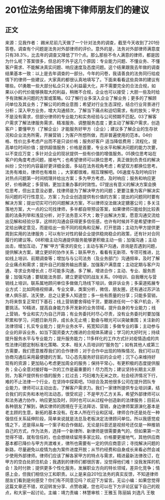 # 201位法务给困境下律师朋友们的建议
## 正文
来源：见我作者： 踢米尼前几天做了一个针对法务的调查，截至今天收到了201份答卷。调查有个问题是法务对外部律师的评价。意外的是，法务对外部律师满意度只有38.3%，比去年的调查又降低了11个点。那么那些不令人满意的律师，都是因为什么呢？答案很多，但总的不外乎这几个原因：专业能力问题、不懂业务、不懂客户需求、不能解决真实问题、响应速度及态度问题。这个结果跟我去年做的调查结果基本一致：以上是去年调查的一部分。今年的问卷，我请善良的法务同行给疫情下的律师一些建议，大家真的都很认真地填写了。下面来看看这些具体的建议有哪些。01勇敢一些大部分私企只关心利益最大化，并不需要完全的合法合规，如果以小的代价能够换取大的利益，稍微不合规，企业也可以接受；大胆一些及时给予有效解决问题的方案或策略。02了解行业多深入企业了解业务；更多的了解顾问单位及其业务；了解公司的商业意图；希望对行业生态深挖，结合行业背景进行分析；深入甲方业务，增大沟通频次，了解当下痛点和迫切需求，有的放矢；甲方不是没有需求，但部分律师的专业能力和实务经验与公司预期不匹配。03了解客户需求了解法律服务需求、精准服务、调整服务态度；更主动了解客户需求，创造客户；要懂甲方（了解企业）才能服务好甲方（企业）；建议多了解企业的生存状况和企业法务所需，开展营销；为客户所想所做，而非普遍使用的范本。04价格、性价比多考虑产出而不是只谈价格；服务好客户 适当降低费用；流程化，提高单位时间价值；提供超值服务；价格是首要，专业水平和解决问题的能力次要，以不变应万变；多针对企业的现状提供一些有价值的增值服务。05换位思考站在客户的角度考虑问题，接地气；也希望律师可以换位思考，真正做到负责任的解决纠纷；交付的内容最好更详细全面，多站在法务视角考虑；希望双方都换位思考。法务有难处，律师也有难处；。大家都很难，相互理解吧。06速度与及时响应针对热点问题第一时间梳理并给出方案；多为甲方考虑，及时响应；服务和响应更好，价格确定；多营销，更加注重办事的时效性。07提出有意义的解决方案会换位思考，但出主意没必要，找律师是为了解决甲方的问题；更要注重为客户解决实际问题的可行性意见，方案；为企业创造提供有价值的方案；提出的问题同时要有解决方案；提出切实可行的问题解决方案，不以律师没法做决定搪塞公司；多关注落地方案，大一点的公司找律师，多半都自带预设答案，如果律师只能给到比较表面的法条列举和浅显分析，对于法务意义不大；敢于出解决方案，愿意沟通交流给出见解和经验分享，这样的沟通会获得更多信任感，也许有时候并不是希望律师一定给出确定意见，而是给出一些不同的视角和见解，打开思路；主动为甲方提供更周到实用的法律服务；可以有针对性的替企业提供稳岗稳企的政策，还有针对合同履行的建议等。08积极主动沟通提供服务能够更积极主动一些；加强沟通；主动出击，增加互动，了解“甲方”需求的变化；主动与客户沟通，咨询是否遇到问题，提供解决方案，建立更好的协作关系；联系甲方，看看有无新项、专项可推进，比如线上培训、前期调查等；增加与与公司法务（及业务部门）沟通频率，及时了解企业痛点和需求；提升自己的服务输出质量，加强客户满意度；主动定期与客户沟通，寻求业务增长点；尽可能多沟通，多了解，增进合作；主动、专业、服务质量；加强沟通；要赋能法务部，建立更密切的战友关系。09培训、自我曝光与营销线上培训，联系属地顾问单位多做做几场线下培训，做非诉业务；多渠道拓展专业方式：比如网络视频课，专业文章，类案分析，微信，朋友圈，还有通过苏沪法律人俱乐部，法天使，总之让更多人知道您；多一些有质量的分享；只能多营销，为将来恢复正常打下基石；线上营销要舍得给干货，要跟进任何一个客户机会，不要挑活。10精进，提高自身能力多开发新的业务领域，提升自身的专业能力；线上营销，专业和实力为自己开路；有业务委托时尽心尽责，没有业务委托时要加强积累和学习，问题日新月异，成长永无止境；勤奋与眼光可以突破重围；关注新的法律领域；扎实专业能力；提升业务水平，拓宽知识面；多做专业的事；主动参与企业的非诉业务，如当下国资委大力推进的合规体系建设；学习的大好时光；持续提升服务水平与专业能力；提升服务能力；11多样化的工作方式针对疫情造成的共性法律问题定制标准化策略、文本、相关人员培训的“服务包”；如有其他人或第三方需要，我们愿意推荐我们的合作律师；对于合作中出现的特殊情况，我们可以在协商沟通后采用最便捷的方案。12心态先服务好目前的企业吧；沉下心来维持好现有的资源；更加贴心考虑更加周全的服务；保持平常心，有更积极的态度提供服务；全心全意对接好每一次的工作是最重要的！尽力而为；建议坚持长期主义原则，为客户提供有价值的服务；扛过去；巧妇难为无米之炊，社会经济情况下行，难的不止法律一个行业，在坚持中探索吧。13综合及其他很多公司在提升团队专业能力，律师可以主动出击，了解客户需求力。我们一家律所提供专业培训课，结合我们的实务和本地司法动态，很受欢迎；不是甲方乙方关系，希望外部律师可以和法务通力协作，响应更加及时，同时也可以从过程中创造新的法律服务；目前从各种朋友了解到，确实律师的困境在于无法拜访、营销，身边律师案源演化基本是老主顾的生意，新拓的基本没有。在本人所在行业和区域，律师合作还是处在一种强信任关系延伸阶段，简单来说就是法总及老板决定法律顾问单位。所以我感觉疫情之下，还是得从每一个案子和合作做起，无论是抖音还是视频号还仅是一种推销自己的方式，作为法务，选择一个新律所、新律师是很需要勇气的，但如果第一次觉得不错，就有信任的，也会想继续留用多家比较。价格要更接地气，其他供应商基本都已降价与甲方共渡难关，律所也需要有一定的供应商意识；寻找解决问题的新路，尽量避免以疫情为由为案件进度开脱；从节约经费和自身成长来看必然会减少使用外部律师。律师们应该了解各家甲方的特点与需求，精进最新法律改订，在甲方的空白处抓住机会；我遇到的律师们都很厉害，没觉得他们难！没我发挥的机会！及时付款；提供更多个性化服务，发展职业方向的特长领域，差异化竞争；情感上会，但我们相信分工和职责。以上是来自201位法务的真实反馈，不知道律师朋友们看到是何感受？你们有不同意见吗？欢迎下方留言。无讼小编：如果您觉得这篇文章还不错，欢迎转发分享、点赞收藏，您也可以在下方评论区留下自己的观点，和大家一起讨论。主编：靖力责编：林慧审核：王雅玉 陈丽娟 刘逸凡 王敬
